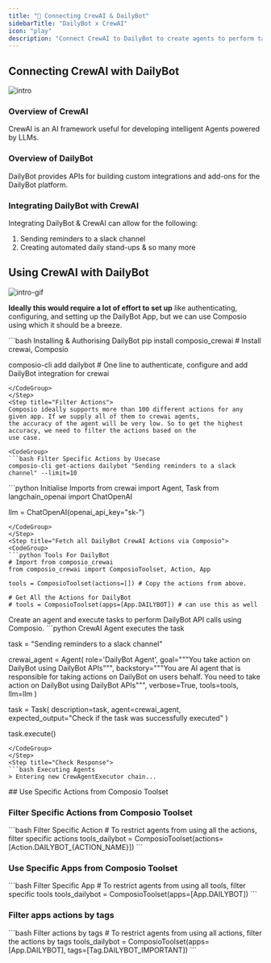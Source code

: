 ```yaml
---
title: "🚀 Connecting CrewAI & DailyBot"
sidebarTitle: "DailyBot x CrewAI"
icon: "play"
description: "Connect CrewAI to DailyBot to create agents to perform tasks using natural language"
---
```


## Connecting CrewAI with DailyBot
![intro](/media/intro.jpg)

### Overview of CrewAI

CrewAI is an AI framework useful for developing intelligent Agents powered by LLMs.

### Overview of DailyBot

DailyBot provides APIs for building custom integrations and add-ons for the DailyBot platform.

### Integrating DailyBot with CrewAI

Integrating DailyBot & CrewAI can allow for the following:

1. Sending reminders to a slack channel
2. Creating automated daily stand-ups
& so many more

## Using CrewAI with DailyBot
![intro-gif](/media/intro.gif)
<Steps>
<Step title="Setting Up the Environment">

**Ideally this would require a lot of effort to set up** like authenticating, configuring, and setting up the DailyBot App, but we can use Composio using which it should be a breeze.

<CodeGroup>
```bash Installing & Authorising DailyBot
pip install composio_crewai # Install crewai, Composio 

composio-cli add dailybot # One line to authenticate, configure and add DailyBot integration for crewai
```
</CodeGroup>
</Step>
<Step title="Filter Actions">
Composio ideally supports more than 100 different actions for any given app. If we supply all of them to crewai agents, 
the accuracy of the agent will be very low. So to get the highest accuracy, we need to filter the actions based on the 
use case.

<CodeGroup>
```bash Filter Specific Actions by Usecase
composio-cli get-actions dailybot "Sending reminders to a slack channel" --limit=10
```
</CodeGroup>

</Step>
<Step title="Import Base Packages">

<CodeGroup>
```python Initialise Imports
from crewai import Agent, Task
from langchain_openai import ChatOpenAI

llm = ChatOpenAI(openai_api_key="sk-<OPENAI KEY>")
```
</CodeGroup>
</Step>
<Step title="Fetch all DailyBot CrewAI Actions via Composio">
<CodeGroup>
```python Tools For DailyBot
# Import from composio_crewai
from composio_crewai import ComposioToolset, Action, App

tools = ComposioToolset(actions=[]) # Copy the actions from above. 

# Get All the Actions for DailyBot
# tools = ComposioToolset(apps=[App.DAILYBOT]) # can use this as well
```
</CodeGroup>
</Step>
<Step title="Execute the Agent">
Create an agent and execute tasks to perform DailyBot API calls using Composio. 
<CodeGroup>
```python CrewAI Agent executes the task

task = "Sending reminders to a slack channel"

crewai_agent = Agent(
    role='DailyBot Agent',
    goal="""You take action on DailyBot using DailyBot APIs""",
    backstory="""You are AI agent that is responsible for taking actions on DailyBot on users behalf. You need to take action on DailyBot using DailyBot APIs""",
    verbose=True,
    tools=tools,
    llm=llm
)

task = Task(
    description=task,
    agent=crewai_agent,
    expected_output="Check if the task was successfully executed"
)

task.execute()
```
</CodeGroup>
</Step>
<Step title="Check Response">
```bash Executing Agents
> Entering new CrewAgentExecutor chain...
```
</Step>
</Steps>
## Use Specific Actions from Composio Toolset

### Filter Specific Actions from Composio Toolset

<CodeGroup>
```bash Filter Specific Action
# To restrict agents from using all the actions, filter specific actions
tools_dailybot = ComposioToolset(actions=[Action.DAILYBOT_{ACTION_NAME}])
```
</CodeGroup>

### Use Specific Apps from Composio Toolset
<CodeGroup>
```bash Filter Specific App
# To restrict agents from using all tools, filter specific tools
tools_dailybot = ComposioToolset(apps=[App.DAILYBOT])
```
</CodeGroup>

### Filter apps actions by tags 
<CodeGroup>
```bash Filter actions by tags
# To restrict agents from using all actions, filter the actions by tags
tools_dailybot = ComposioToolset(apps=[App.DAILYBOT], tags=[Tag.DAILYBOT_IMPORTANT])
```
</CodeGroup>